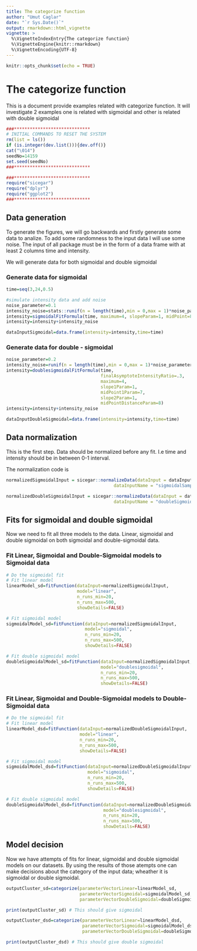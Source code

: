 ```yaml
---
title: The categorize function
author: "Umut Caglar"
date: "`r Sys.Date()`"
output: rmarkdown::html_vignette
vignette: >
  %\VignetteIndexEntry{The categorize function}
  %\VignetteEngine{knitr::rmarkdown}
  %\VignetteEncoding{UTF-8}
---
```

  
```r
knitr::opts_chunk$set(echo = TRUE)
```
  
# The categorize function
This is a document provide examples related with categorize function. It will investigate 2 examples one is related with sigmoidal and other is related with double sigmoidal
  
  
```r

###*****************************
# INITIAL COMMANDS TO RESET THE SYSTEM
rm(list = ls())
if (is.integer(dev.list())){dev.off()}
cat("\014")
seedNo=14159
set.seed(seedNo)
###*****************************

###*****************************
require("sicegar")
require("dplyr")
require("ggplot2")
###*****************************
```

## Data generation
To generate the figures, we will go backwards and firstly generate some data to analize. To add some randomness to the input data I will use some noise. The input of all package must be in the form of a data frame with at least 2 columns time and intensity. 

We will generate data for both sigmoidal and double sigmoidal 

### Generate data for sigmoidal
```r
time=seq(3,24,0.5)

#simulate intensity data and add noise
noise_parameter=0.1
intensity_noise=stats::runif(n = length(time),min = 0,max = 1)*noise_parameter
intensity=sigmoidalFitFormula(time, maximum=4, slopeParam=1, midPoint=8)
intensity=intensity+intensity_noise

dataInputSigmoidal=data.frame(intensity=intensity,time=time)
```


### Generate data for double - sigmoidal
```r
noise_parameter=0.2
intensity_noise=runif(n = length(time),min = 0,max = 1)*noise_parameter
intensity=doublesigmoidalFitFormula(time,
                                    finalAsymptoteIntensityRatio=.3,
                                    maximum=4,
                                    slope1Param=1,
                                    midPoint1Param=7,
                                    slope2Param=1,
                                    midPointDistanceParam=8)
intensity=intensity+intensity_noise

dataInputDoubleSigmoidal=data.frame(intensity=intensity,time=time)
```

## Data normalization 

This is the first step. Data should be normalized before any fit. I.e time and intensity should be in between 0-1 interval. 

The normalization code is 

```r
normalizedSigmoidalInput = sicegar::normalizeData(dataInput = dataInputSigmoidal, 
                                         dataInputName = "sigmoidalSample")

normalizedDoubleSigmoidalInput = sicegar::normalizeData(dataInput = dataInputDoubleSigmoidal, 
                                         dataInputName = "doubleSigmoidalSample")
```


## Fits for sigmoidal and double sigmoidal

Now we need to fit all three models to the data. Linear, sigmoidal and double sigmoidal on both sigmoidal and double-sigmoidal data.


### Fit Linear, Sigmoidal and Double-Sigmoidal models to Sigmoidal data
```r
# Do the sigmoidal fit
# Fit linear model
linearModel_sd=fitFunction(dataInput=normalizedSigmoidalInput,
                           model="linear",
                           n_runs_min=20,
                           n_runs_max=500,
                           showDetails=FALSE)

# Fit sigmoidal model
sigmoidalModel_sd=fitFunction(dataInput=normalizedSigmoidalInput,
                              model="sigmoidal",
                              n_runs_min=20,
                              n_runs_max=500,
                              showDetails=FALSE)

# Fit double sigmoidal model
doubleSigmoidalModel_sd=fitFunction(dataInput=normalizedSigmoidalInput,
                                    model="doublesigmoidal",
                                    n_runs_min=20,
                                    n_runs_max=500,
                                    showDetails=FALSE)
```


### Fit Linear, Sigmoidal and Double-Sigmoidal models to Double-Sigmoidal data
```r
# Do the sigmoidal fit
# Fit linear model
linearModel_dsd=fitFunction(dataInput=normalizedDoubleSigmoidalInput,
                            model="linear",
                            n_runs_min=20,
                            n_runs_max=500,
                            showDetails=FALSE)

# Fit sigmoidal model
sigmoidalModel_dsd=fitFunction(dataInput=normalizedDoubleSigmoidalInput,
                               model="sigmoidal",
                               n_runs_min=20,
                               n_runs_max=500,
                               showDetails=FALSE)

# Fit double sigmoidal model
doubleSigmoidalModel_dsd=fitFunction(dataInput=normalizedDoubleSigmoidalInput,
                                     model="doublesigmoidal",
                                     n_runs_min=20,
                                     n_runs_max=500,
                                     showDetails=FALSE)
```

## Model decision

Now we have attempts of fits for linear, sigmoidal and double sigmoidal models on our datasets. By using the results of those atempts one can make decisions about the category of the input data; wheather it is sigmoidal or double sigmoidal.

```r
outputCluster_sd=categorize(parameterVectorLinear=linearModel_sd,
                            parameterVectorSigmoidal=sigmoidalModel_sd,
                            parameterVectorDoubleSigmoidal=doubleSigmoidalModel_sd)

print(outputCluster_sd) # This should give sigmoidal 

outputCluster_dsd=categorize(parameterVectorLinear=linearModel_dsd,
                             parameterVectorSigmoidal=sigmoidalModel_dsd,
                             parameterVectorDoubleSigmoidal=doubleSigmoidalModel_dsd)

print(outputCluster_dsd) # This should give double sigmoidal 
```
